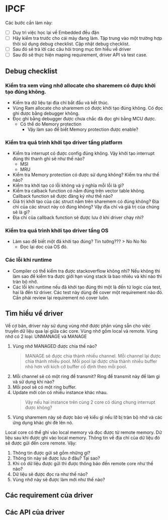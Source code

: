 # IPCF

Các bước cần làm này:

- [ ] Duy trì việc học lại về Embedded đều đặn
- [ ] Hãy kiểm tra trước cho cái mày đang làm. Tập trung vào một trường hợp thôi sử dụng debug checklist. Cập nhật debug checklist.
- [ ] Sau đó sẽ trả lời các câu hỏi trong mục tìm hiểu về driver
- [ ] Sau đó sẽ thực hiện maping requirement, driver API và test case.

## Debug checklist

### Kiểm tra xem vùng nhớ allocate cho sharemem có được khởi tạo đúng không.

- Kiểm tra dữ liệu tại địa chỉ bắt đầu và kết thúc.
- Vùng Ram allocate cho sharemem có được khởi tạo đúng không. Có đọc ghi được bằng debugger không.
- Đọc ghi bằng debugger được chưa chắc đã đọc ghi bằng MCU được.
  - Có thể do Memory protection
    - Vậy làm sao để biết Memory protection được enable?

### Kiểm tra quá trình khởi tạo driver tầng platform

- Kiểm tra interrupt có được config đúng không. Vậy khởi tạo interrupt đúng thì thanh ghi sẽ như thế nào?
  - MSI
  - MRU
- Kiểm tra Memory protection có được sử dụng không? Kiểm tra như thế nào?
- Kiểm tra khởi tạo có lỗi không và ý nghĩa mỗi lỗi là gì?
- Kiểm tra calback function có nằm đúng trên vector table không. Callback function sẽ được đăng ký như thế nào?
- Giá trị khởi tạo của các struct nằm trên sharemem có đúng không? Địa chỉ của các struct này có đúng không? Vậy địa chỉ và giá trị của chúng sẽ là gì?
- Địa chỉ của callback function sẽ được lưu ở khi driver chạy nhỉ?

### Kiểm tra quá trình khởi tạo driver tầng OS

- Làm sao để biết một đã khởi tạo đúng? Tin tưởng??? > No No No
  - Đọc lại doc của OS đó.

### Các lỗi khi runtime

- Compiler có thể kiểm tra được stackoverflow không nhỉ? Nếu không thì làm sao để kiểm tra được giới hạn vùng stack là bao nhiêu và khi nào thì tràn bộ nhớ.
- Các lỗi khi runtime nếu đã khởi tạo đúng thì một là đến từ logic của test, hai là đến từ driver. Các test này dùng để cover một requirement nào đó. Cần phải review lại requirement nó cover luôn.

## Tìm hiểu về driver

Về cơ bản, driver này sử dụng vùng nhớ được phân vùng sẵn cho việc truyền dữ liệu qua lại giữa các core.
Vùng nhớ gồm local và remote.
Vùng nhớ có 2 loại: UNMANAGE và MANAGE

1. Vùng nhớ MANAGED được chia thế nào?
   > MANAGE sẽ được chia thành nhiều channel. Mỗi channel lại được chia thành nhiều pool. Mỗi pool lại được chia thành nhiều buffer nhỏ hơn với kích cỡ buffer cố định theo mỗi pool.
2. Mỗi channel sẽ có một ring để transmit? Ring để transmit này để làm gì và sử dụng khi nào?
3. Mỗi pool sẽ có một ring buffer.
4. Update mới còn có nhiều instance khác nhau.
   > Vậy nếu hai instance trên cùng 2 core có dùng chung interrupt được không?
5. Vùng sharemem này sẽ được bảo vệ kiểu gì nếu lỡ bị tràn bộ nhớ và các ứng dụng khác ghi đè lên nó.

Local core có thể ghi vào local memory và đọc được từ remote memory.
Dữ liệu sau khi được ghi vào local memory. Thông tin về địa chỉ của dữ liệu đó sẽ được gửi đến core remote.
Vậy:

1. Thông tin được gửi sẽ gồm những gì?
2. Thông tin này sẽ được lưu ở đâu? Tại sao?
3. Khi có dữ liệu được gửi thì được thông báo đến remote core như thế nào?
4. Dữ liệu sẽ được đọc ra như thế nào?
5. Vùng nhớ này sẽ được làm mới như thế nào?

## Các requirement của driver

## Các API của driver
